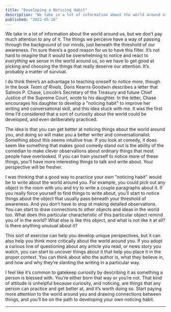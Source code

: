 ```yaml
---
title: "Developing a Noticing Habit"
description: "We take in a lot of information about the world around us, but we don’t pay much attention to any of it."
published: "2022-05-16"
---
```


We take in a lot of information about the world around us, but we don’t pay much attention to any of it. The things we perceive have a way of passing through the background of our minds, just beneath the threshold of our awareness. I’m sure there’s a good reason for us to have this filter. It’s not hard to imagine that it would be overwhelming to notice and react to _everything_ we sense in the world around us, so we have to get good at picking and choosing the things that really deserve our attention. It’s probably a matter of survival.

I do think there’s an advantage to teaching oneself to notice _more_, though. In the book _Team of Rivals_, Doris Kearns Goodwin describes a letter that Salmon P. Chase, Lincoln’s Secretary of the Treasury and future Chief Justice of the Supreme Court, wrote to his daughter. In the letter, Chase encourages his daughter to develop a "noticing habit" to improve her writing and conversational skill, and this idea stuck with me. It was the first time I’d considered that a sort of curiosity about the world could be developed, and even deliberately practiced.

The idea is that you can get better at noticing things about the world around you, and doing so will make you a better writer and conversationalist. Something about this seems intuitive true. If you look at comedy, it does seem like something that makes good comedy stand out is the ability of the comedian to make clever observations about ordinary things that most people have overlooked. If you can train yourself to notice more of these things, you’ll have more interesting things to talk and write about. Your perspective will be fresher.

I was thinking that a good way to practice your own "noticing habit" would be to write about the world around you. For example, you could pick out any object in the room with you and try to write a couple paragraphs about it. If you really force yourself to find things to write about, you’ll start to notice things about the object that usually pass beneath your threshold of awareness. And you don’t have to stop at making detailed observations. You can start to draw connections to other objects and ideas in the world too. What does this particular characteristic of this particular object remind you of in the world? What else is like this object, and what is not like it at all? Is there anything unusual about it?

This sort of exercise can help you develop unique perspectives, but it can also help you think more critically about the world around you. If you adopt a curious line of questioning about any article you read, or news story you watch, you can start to uncover things about it that help you place it in the proper context. You can think about who the author is, what they believe in, and how and why they’re slanting the writing in a particular way.

I feel like it’s common to gatekeep curiosity by describing it as something a person is blessed with. You’re either born that way or you’re not. That kind of attitude is unhelpful because curiosity, and noticing, are things that any person can practice and get better at, and it’s worth doing so. Start paying more attention to the world around you and drawing connections between things, and you’ll be on the path to developing your own noticing habit.

---
